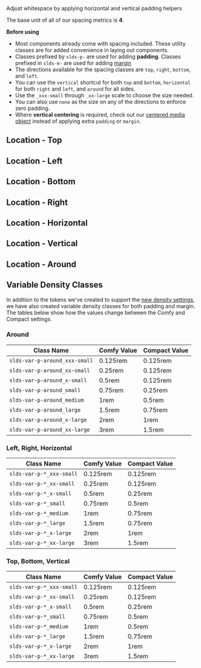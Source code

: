 
<div className="lead">Adjust whitespace by applying horizontal and vertical padding helpers</div>

The base unit of all of our spacing metrics is **4**.

**Before using**

- Most components already come with spacing included. These utility classes are for added convenience in laying out components.
- Classes prefixed by `slds-p-` are used for adding **padding**. Classes prefixed in `slds-m-` are used for adding [margin](/utilities/margin)
- The directions available for the spacing classes are `top`, `right`, `bottom`, and `left`.
- You can use the `vertical` shortcut for both `top` and `bottom`, `horizontal` for both `right` and `left`, and `around` for all sides.
- Use the `_xxx-small` through `_xx-large` scale to choose the size needed.
- You can also use `none` as the size on any of the directions to enforce zero padding.
- Where **vertical centering** is required, check out our [centered media object](/utilities/media-objects) instead of applying extra `padding` or `margin`.

## Location - Top

<Example title="top paddings">
  <div>
    <SpacingCodeView type="p" size="none" position="top" />
    <SpacingCodeView type="p" size="xxx-small" position="top" />
    <SpacingCodeView type="p" size="xx-small" position="top" />
    <SpacingCodeView type="p" size="x-small" position="top" />
    <SpacingCodeView type="p" size="small" position="top" />
    <SpacingCodeView type="p" size="medium" position="top" />
    <SpacingCodeView type="p" size="large" position="top" />
    <SpacingCodeView type="p" size="x-large" position="top" />
    <SpacingCodeView type="p" size="xx-large" position="top" />
  </div>
</Example>

## Location - Left

<Example title="left paddings">
  <div>
    <SpacingCodeView type="p" size="none" position="left" />
    <SpacingCodeView type="p" size="xxx-small" position="left" />
    <SpacingCodeView type="p" size="xx-small" position="left" />
    <SpacingCodeView type="p" size="x-small" position="left" />
    <SpacingCodeView type="p" size="small" position="left" />
    <SpacingCodeView type="p" size="medium" position="left" />
    <SpacingCodeView type="p" size="large" position="left" />
    <SpacingCodeView type="p" size="x-large" position="left" />
    <SpacingCodeView type="p" size="xx-large" position="left" />
  </div>
</Example>

## Location - Bottom

<Example title="bottom paddings">
  <div>
    <SpacingCodeView type="p" size="none" position="bottom" />
    <SpacingCodeView type="p" size="xxx-small" position="bottom" />
    <SpacingCodeView type="p" size="xx-small" position="bottom" />
    <SpacingCodeView type="p" size="x-small" position="bottom" />
    <SpacingCodeView type="p" size="small" position="bottom" />
    <SpacingCodeView type="p" size="medium" position="bottom" />
    <SpacingCodeView type="p" size="large" position="bottom" />
    <SpacingCodeView type="p" size="x-large" position="bottom" />
    <SpacingCodeView type="p" size="xx-large" position="bottom" />
  </div>
</Example>

## Location - Right

<Example title="right paddings">
  <div>
    <SpacingCodeView type="p" size="none" position="right" />
    <SpacingCodeView type="p" size="xxx-small" position="right" />
    <SpacingCodeView type="p" size="xx-small" position="right" />
    <SpacingCodeView type="p" size="x-small" position="right" />
    <SpacingCodeView type="p" size="small" position="right" />
    <SpacingCodeView type="p" size="medium" position="right" />
    <SpacingCodeView type="p" size="large" position="right" />
    <SpacingCodeView type="p" size="x-large" position="right" />
    <SpacingCodeView type="p" size="xx-large" position="right" />
  </div>
</Example>

## Location - Horizontal

<Example title="horizontal paddings">
  <div>
    <SpacingCodeView type="p" size="none" position="horizontal" />
    <SpacingCodeView type="p" size="xxx-small" position="horizontal" />
    <SpacingCodeView type="p" size="xx-small" position="horizontal" />
    <SpacingCodeView type="p" size="x-small" position="horizontal" />
    <SpacingCodeView type="p" size="small" position="horizontal" />
    <SpacingCodeView type="p" size="medium" position="horizontal" />
    <SpacingCodeView type="p" size="large" position="horizontal" />
    <SpacingCodeView type="p" size="x-large" position="horizontal" />
    <SpacingCodeView type="p" size="xx-large" position="horizontal" />
  </div>
</Example>

## Location - Vertical

<Example title="vertical paddings">
  <div>
    <SpacingCodeView type="p" size="none" position="vertical" />
    <SpacingCodeView type="p" size="xxx-small" position="vertical" />
    <SpacingCodeView type="p" size="xx-small" position="vertical" />
    <SpacingCodeView type="p" size="x-small" position="vertical" />
    <SpacingCodeView type="p" size="small" position="vertical" />
    <SpacingCodeView type="p" size="medium" position="vertical" />
    <SpacingCodeView type="p" size="large" position="vertical" />
    <SpacingCodeView type="p" size="x-large" position="vertical" />
    <SpacingCodeView type="p" size="xx-large" position="vertical" />
  </div>
</Example>

## Location - Around

<Example title="around paddings">
  <div>
    <SpacingCodeView type="p" size="none" position="around" />
    <SpacingCodeView type="p" size="xxx-small" position="around" />
    <SpacingCodeView type="p" size="xx-small" position="around" />
    <SpacingCodeView type="p" size="x-small" position="around" />
    <SpacingCodeView type="p" size="small" position="around" />
    <SpacingCodeView type="p" size="medium" position="around" />
    <SpacingCodeView type="p" size="large" position="around" />
    <SpacingCodeView type="p" size="x-large" position="around" />
    <SpacingCodeView type="p" size="xx-large" position="around" />
  </div>
</Example>

## Variable Density Classes

In addition to the tokens we've created to support the [new density settings](https://developer.salesforce.com/blogs/2018/08/new-density-settings-for-the-lightning-experience-ui-in-winter-19.html), we have also created variable density classes for both padding and margin. The tables below show how the values change between the Comfy and Compact settings.

### Around

| Class Name | Comfy Value | Compact Value |
| ----------- | ----------- | ------ |
| `slds-var-p-around_xxx-small` | 0.125rem | 0.125rem |
| `slds-var-p-around_xx-small`      | 0.25rem | 0.125rem |
| `slds-var-p-around_x-small`      | 0.5rem | 0.125rem |
| `slds-var-p-around_small`      | 0.75rem | 0.25rem |
| `slds-var-p-around_medium`      | 1rem | 0.5rem |
| `slds-var-p-around_large`    | 1.5rem | 0.75rem |
| `slds-var-p-around_x-large`      | 2rem | 1rem |
| `slds-var-p-around_xx-large`     | 3rem | 1.5rem |

### Left, Right, Horizontal

| Class Name | Comfy Value | Compact Value |
| ----------- | ----------- | ------ |
| `slds-var-p-*_xxx-small` | 0.125rem | 0.125rem |
| `slds-var-p-*_xx-small`      | 0.25rem | 0.125rem |
| `slds-var-p-*_x-small`      | 0.5rem | 0.25rem |
| `slds-var-p-*_small`      | 0.75rem | 0.5rem |
| `slds-var-p-*_medium`      | 1rem | 0.75rem |
| `slds-var-p-*_large`    | 1.5rem | 0.75rem |
| `slds-var-p-*_x-large`      | 2rem | 1rem |
| `slds-var-p-*_xx-large`     | 3rem | 1.5rem |

### Top, Bottom, Vertical

| Class Name | Comfy Value | Compact Value |
| ----------- | ----------- | ------ |
| `slds-var-p-*_xxx-small` | 0.125rem | 0.125rem |
| `slds-var-p-*_xx-small`      | 0.25rem | 0.125rem |
| `slds-var-p-*_x-small`      | 0.5rem | 0.25rem |
| `slds-var-p-*_small`      | 0.75rem | 0.5rem |
| `slds-var-p-*_medium`      | 1rem | 0.5rem |
| `slds-var-p-*_large`    | 1.5rem | 0.75rem |
| `slds-var-p-*_x-large`      | 2rem | 1rem |
| `slds-var-p-*_xx-large`     | 3rem | 1.5rem |
